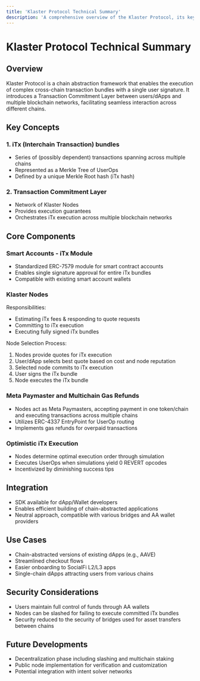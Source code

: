 ```yaml
---
title: 'Klaster Protocol Technical Summary'
description: 'A comprehensive overview of the Klaster Protocol, its key concepts, and components'
---
```


# Klaster Protocol Technical Summary

## Overview

Klaster Protocol is a chain abstraction framework that enables the execution of complex cross-chain transaction bundles with a single user signature. It introduces a Transaction Commitment Layer between users/dApps and multiple blockchain networks, facilitating seamless interaction across different chains.

## Key Concepts

### 1. iTx (Interchain Transaction) bundles

- Series of (possibly dependent) transactions spanning across multiple chains
- Represented as a Merkle Tree of UserOps
- Defined by a unique Merkle Root hash (iTx hash)

### 2. Transaction Commitment Layer

- Network of Klaster Nodes
- Provides execution guarantees
- Orchestrates iTx execution across multiple blockchain networks

## Core Components

### Smart Accounts - iTx Module

- Standardized ERC-7579 module for smart contract accounts
- Enables single signature approval for entire iTx bundles
- Compatible with existing smart account wallets

### Klaster Nodes

Responsibilities:
- Estimating iTx fees & responding to quote requests
- Committing to iTx execution
- Executing fully signed iTx bundles

Node Selection Process:
1. Nodes provide quotes for iTx execution
2. User/dApp selects best quote based on cost and node reputation
3. Selected node commits to iTx execution
4. User signs the iTx bundle
5. Node executes the iTx bundle

### Meta Paymaster and Multichain Gas Refunds

- Nodes act as Meta Paymasters, accepting payment in one token/chain and executing transactions across multiple chains
- Utilizes ERC-4337 EntryPoint for UserOp routing
- Implements gas refunds for overpaid transactions

### Optimistic iTx Execution

- Nodes determine optimal execution order through simulation
- Executes UserOps when simulations yield 0 REVERT opcodes
- Incentivized by diminishing success tips

## Integration

- SDK available for dApp/Wallet developers
- Enables efficient building of chain-abstracted applications
- Neutral approach, compatible with various bridges and AA wallet providers

## Use Cases

- Chain-abstracted versions of existing dApps (e.g., AAVE)
- Streamlined checkout flows
- Easier onboarding to SocialFi L2/L3 apps
- Single-chain dApps attracting users from various chains

## Security Considerations

- Users maintain full control of funds through AA wallets
- Nodes can be slashed for failing to execute committed iTx bundles
- Security reduced to the security of bridges used for asset transfers between chains

## Future Developments

- Decentralization phase including slashing and multichain staking
- Public node implementation for verification and customization
- Potential integration with intent solver networks